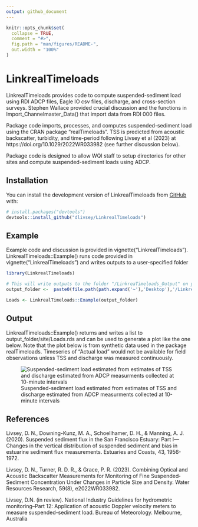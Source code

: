 ```yaml
---
output: github_document
---
```


<!-- README.md is generated from README.Rmd. Please edit that file -->

```r
knitr::opts_chunk$set(
  collapse = TRUE,
  comment = "#>",
  fig.path = "man/figures/README-",
  out.width = "100%"
)
```

# LinkrealTimeloads

<!-- badges: start -->
<!-- badges: end -->

LinkrealTimeloads provides code to compute suspended-sediment load using RDI ADCP files, Eagle IO csv files, discharge, and cross-section surveys. 
Stephen Wallace provided crucial discussion and the functions in Import_Channelmaster_Data() that import data from RDI 000 files.  

Package code imports, processes, and computes suspended-sediment load using the CRAN package "realTimeloads". TSS is predicted from acoustic backscatter, turbidity, and time-period following Livsey et al (2023) at https://doi.org/10.1029/2022WR033982 (see further discussion below). 

Package code is designed to allow WQI staff to setup directories for other sites and compute suspended-sediment loads using ADCP. 

## Installation

You can install the development version of LinkrealTimeloads from [GitHub](https://github.com/) with:

``` r
# install.packages("devtools")
devtools::install_github("dlivsey/LinkrealTimeloads")
```

## Example

Example code and discussion is provided in vignette("LinkrealTimeloads"). LinkrealTimeloads::Example() runs code provided in vignette("LinkrealTimeloads") and writes outputs to a user-specified folder

```r

library(LinkrealTimeloads)

# This will write outputs to the folder "/LinkreaTimeloads_Output" on your Desktop 
output_folder <-  paste0(file.path(path.expand('~'),'Desktop'),'/LinkreaTimeloads_Output')

Loads <- LinkrealTimeloads::Example(output_folder)

```

## Output

LinkrealTimeloads::Example() returns and writes a list  to output_folder/site/Loads.rds and can be used to generate a plot like the one below. Note that the plot below is from synthetic data used in the package realTimeloads. Timeseries of "Actual load" would not be available for field observations unless TSS and discharge was measured continuously.  

![Suspended-sediment load estimated from estimates of TSS and discharge estimated from ADCP measurments collected at 10-minute intervals](man/figures/README-example-1.png)

## References

Livsey, D. N., Downing-Kunz, M. A., Schoellhamer, D. H., & Manning, A. J. (2020). Suspended sediment flux in the San Francisco Estuary: Part I—Changes in the vertical distribution of suspended sediment and bias in estuarine sediment flux measurements. Estuaries and Coasts, 43, 1956-1972.

Livsey, D. N., Turner, R. D. R., & Grace, P. R. (2023). Combining Optical and Acoustic Backscatter Measurements for Monitoring of Fine Suspended‐Sediment Concentration Under Changes in Particle Size and Density. Water Resources Research, 59(8), e2022WR033982.

Livsey, D.N. (in review). National Industry Guidelines for hydrometric monitoring–Part 12: Application of acoustic Doppler velocity meters to measure suspended-sediment load. Bureau of Meteorology. Melbourne, Australia

